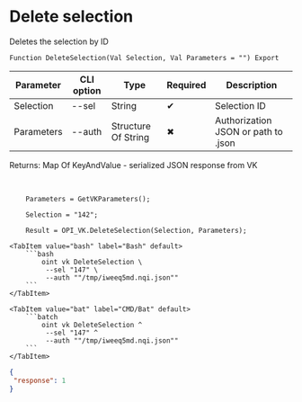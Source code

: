 ﻿---
sidebar_position: 7
description: Delete selection and other functions to work with VK in the Open Integration Package, a free open-source integration library for 1C:Enterprise 8, OneScript and CLI
keywords: [1C, 1С, 1С:Enterprise, 1С:Enterprise 8.3, API, Integration, Services, Exchange, OneScript, CLI, VK]
---


# Delete selection
 Deletes the selection by ID



`Function DeleteSelection(Val Selection, Val Parameters = "") Export`

  | Parameter | CLI option | Type | Required | Description |
  |-|-|-|-|-|
  | Selection | --sel | String | &#x2714; | Selection ID |
  | Parameters | --auth | Structure Of String | &#x2716; | Authorization JSON or path to .json |

  
  Returns:  Map Of KeyAndValue - serialized JSON response from VK

<br/>




```bsl title="1C:Enterprise/OneScript code example"
    Parameters = GetVKParameters();

    Selection = "142";

    Result = OPI_VK.DeleteSelection(Selection, Parameters);
```
 

 <Tabs>
  
    <TabItem value="bash" label="Bash" default>
        ```bash
            oint vk DeleteSelection \
             --sel "147" \
             --auth ""/tmp/iweeq5md.nqi.json""
        ```
    </TabItem>
  
    <TabItem value="bat" label="CMD/Bat" default>
        ```batch
            oint vk DeleteSelection ^
             --sel "147" ^
             --auth ""/tmp/iweeq5md.nqi.json""
        ```
    </TabItem>
</Tabs>


```json title="Result"
{
 "response": 1
}
```
